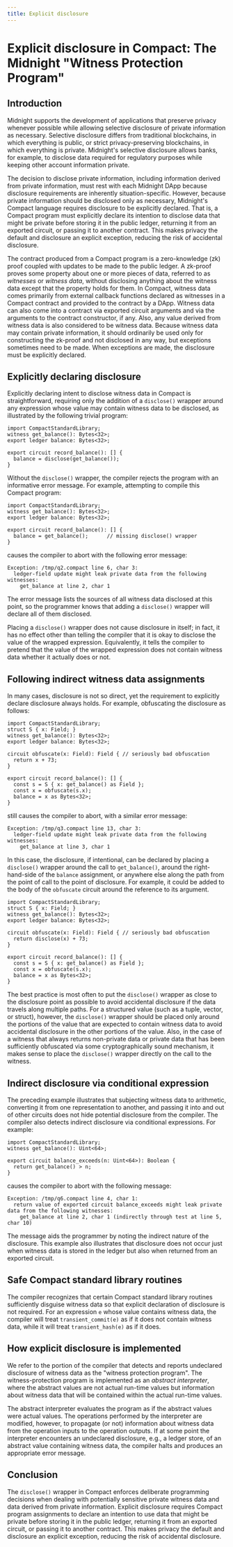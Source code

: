 ```yaml
---
title: Explicit disclosure
---
```


# Explicit disclosure in Compact: The Midnight "Witness Protection Program"

## Introduction

Midnight supports the development of applications that preserve privacy whenever possible while allowing selective disclosure of private information as necessary. Selective disclosure differs from traditional blockchains, in which everything is public, or strict privacy-preserving blockchains, in which everything is private. Midnight's selective disclosure allows banks, for example, to disclose data required for regulatory purposes while keeping other account information private.

The decision to disclose private information, including information derived from private information, must rest with each Midnight DApp because disclosure requirements are inherently situation-specific. However, because private information should be disclosed only as necessary, Midnight's Compact language requires disclosure to be explicitly declared. That is, a Compact program must explicitly declare its intention to disclose data that might be private before storing it in the public ledger, returning it from an exported circuit, or passing it to another contract. This makes privacy the default and disclosure an explicit exception, reducing the risk of accidental disclosure.

The contract produced from a Compact program is a zero-knowledge (zk) proof coupled with updates to be made to the public ledger. A zk-proof proves some property about one or more pieces of data, referred to as _witnesses_ or _witness data_, without disclosing anything about the witness data except that the property holds for them. In Compact, witness data comes primarily from external callback functions declared as witnesses in a Compact contract and provided to the contract by a DApp.  Witness data can also come into a contract via exported circuit arguments and via the arguments to the contract constructor, if any.  Also, any value derived from witness data is also considered to be witness data. Because witness data may contain private information, it should ordinarily be used only for constructing the zk-proof and not disclosed in any way, but exceptions sometimes need to be made.  When exceptions are made, the disclosure must be explicitly declared.

## Explicitly declaring disclosure

Explicitly declaring intent to disclose witness data in Compact is straightforward, requiring only the addition of a `disclose()` wrapper around any expression whose value may contain witness data to be disclosed, as illustrated by the following trivial program:

```compact
import CompactStandardLibrary;
witness get_balance(): Bytes<32>;
export ledger balance: Bytes<32>;

export circuit record_balance(): [] {
  balance = disclose(get_balance());
}
```

Without the `disclose()` wrapper, the compiler rejects the program with an informative error message. For example, attempting to compile this Compact program:

```compact
import CompactStandardLibrary;
witness get_balance(): Bytes<32>;
export ledger balance: Bytes<32>;

export circuit record_balance(): [] {
  balance = get_balance();    	// missing disclose() wrapper
}
```

causes the compiler to abort with the following error message:

```
Exception: /tmp/q2.compact line 6, char 3:
  ledger-field update might leak private data from the following witnesses:
	get_balance at line 2, char 1

```

The error message lists the sources of all witness data disclosed at this point, so the programmer knows that adding a `disclose()` wrapper will declare all of them disclosed.

Placing a `disclose()` wrapper does not cause disclosure in itself; in fact, it has no effect other than telling the compiler that it is okay to disclose the value of the wrapped expression. Equivalently, it tells the compiler to pretend that the value of the wrapped expression does not contain witness data whether it actually does or not.

## Following indirect witness data assignments

In many cases, disclosure is not so direct, yet the requirement to explicitly declare disclosure always holds. For example, obfuscating the disclosure as follows:

```compact
import CompactStandardLibrary;
struct S { x: Field; }
witness get_balance(): Bytes<32>;
export ledger balance: Bytes<32>;

circuit obfuscate(x: Field): Field { // seriously bad obfuscation
  return x + 73;
}

export circuit record_balance(): [] {
  const s = S { x: get_balance() as Field };
  const x = obfuscate(s.x);
  balance = x as Bytes<32>;
}
```

still causes the compiler to abort, with a similar error message:

```
Exception: /tmp/q3.compact line 13, char 3:
  ledger-field update might leak private data from the following witnesses:
	get_balance at line 3, char 1
```

In this case, the disclosure, if intentional, can be declared by placing a `disclose()` wrapper around the call to `get_balance()`, around the right-hand-side of the `balance` assignment, or anywhere else along the path from the point of call to the point of disclosure. For example, it could be added to the body of the `obfuscate` circuit around the reference to its argument.

```
import CompactStandardLibrary;
struct S { x: Field; }
witness get_balance(): Bytes<32>;
export ledger balance: Bytes<32>;

circuit obfuscate(x: Field): Field { // seriously bad obfuscation
  return disclose(x) + 73;
}

export circuit record_balance(): [] {
  const s = S { x: get_balance() as Field };
  const x = obfuscate(s.x);
  balance = x as Bytes<32>;
}
```

The best practice is most often to put the `disclose()` wrapper as close to the disclosure point as possible to avoid accidental disclosure if the data travels along multiple paths. For a structured value (such as a tuple, vector, or struct), however, the `disclose()` wrapper should be placed only around the portions of the value that are expected to contain witness data to avoid accidental disclosure in the other portions of the value. Also, in the case of a witness that always returns non-private data or private data that has been sufficiently obfuscated via some cryptographically sound mechanism, it makes sense to place the `disclose()` wrapper directly on the call to the witness.

## Indirect disclosure via conditional expression

The preceding example illustrates that subjecting witness data to arithmetic, converting it from one representation to another, and passing it into and out of other circuits does not hide potential disclosure from the compiler. The compiler also detects indirect disclosure via conditional expressions. For example:

```
import CompactStandardLibrary;
witness get_balance(): Uint<64>;

export circuit balance_exceeds(n: Uint<64>): Boolean {
  return get_balance() > n;
}
```

causes the compiler to abort with the following message:

```
Exception: /tmp/q6.compact line 4, char 1:
  return value of exported circuit balance_exceeds might leak private data from the following witnesses:
	get_balance at line 2, char 1 (indirectly through test at line 5, char 10)

```

The message aids the programmer by noting the indirect nature of the disclosure. This example also illustrates that disclosure does not occur just when witness data is stored in the ledger but also when returned from an exported circuit.

## Safe Compact standard library routines

The compiler recognizes that certain Compact standard library routines sufficiently disguise witness data so that explicit declaration of disclosure is not required. For an expression `e` whose value contains witness data, the compiler will treat `transient_commit(e)` as if it does not contain witness data, while it will treat `transient_hash(e)` as if it does.

## How explicit disclosure is implemented

We refer to the portion of the compiler that detects and reports undeclared disclosure of witness data as the "witness protection program". The witness-protection program is implemented as an _abstract interpreter_, where the abstract values are not actual run-time values but information about witness data that will be contained within the actual run-time values.

The abstract interpreter evaluates the program as if the abstract values were actual values. The operations performed by the interpreter are modified, however, to propagate (or not) information about witness data from the operation inputs to the operation outputs. If at some point the interpreter encounters an undeclared disclosure, e.g., a ledger store, of an abstract value containing witness data, the compiler halts and produces an appropriate error message.

## Conclusion

The `disclose()` wrapper in Compact enforces deliberate programming decisions when dealing with potentially sensitive private witness data and data derived from private information. Explicit disclosure requires Compact program assignments to declare an intention to use data that might be private before storing it in the public ledger, returning it from an exported circuit, or passing it to another contract. This makes privacy the default and disclosure an explicit exception, reducing the risk of accidental disclosure.